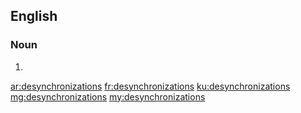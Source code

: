 ==English==

===Noun===
{{head|en}}

# {{plural of|desynchronization}}

[[ar:desynchronizations]]
[[fr:desynchronizations]]
[[ku:desynchronizations]]
[[mg:desynchronizations]]
[[my:desynchronizations]]